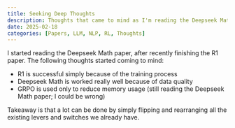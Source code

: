 ```yaml
---
title: Seeking Deep Thoughts
description: Thoughts that came to mind as I'm reading the Deepseek Maths paper
date: 2025-02-18
categories: [Papers, LLM, NLP, RL, Thoughts]
---
```


I started reading the Deepseek Math paper, after recently finishing the R1 paper. The following thoughts started coming to mind:

- R1 is successful simply because of the training process
- Deepseek Math is worked really well because of data quality
- GRPO is used only to reduce memory usage (still reading the Deepseek Math paper; I could be wrong)

Takeaway is that a lot can be done by simply flipping and rearranging all the existing levers and switches we already have.